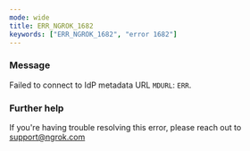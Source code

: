```yaml
---
mode: wide
title: ERR_NGROK_1682
keywords: ["ERR_NGROK_1682", "error 1682"]
---
```


### Message

Failed to connect to IdP metadata URL `MDURL`: `ERR`.

### Further help

If you're having trouble resolving this error, please reach out to [support@ngrok.com](mailto:support@ngrok.com?subject=Help%20with%20ERR_NGROK_1682)
